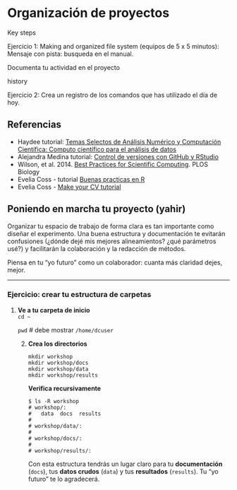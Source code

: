 # Organización de proyectos

Key steps

Ejercicio 1: Making and organized file system (equipos de 5 x 5 minutos): Mensaje con pista: busqueda en el manual.

Documenta tu actividad en el proyecto

history

Ejercicio 2: Crea un registro de los comandos que has utilizado el día de hoy.

## Referencias

-   Haydee tutorial: [Temas Selectos de Análisis Numérico y Computación Científica: Computo científico para el análisis de datos](https://haydeeperuyero.github.io/Computo_Cientifico/)
-   Alejandra Medina tutorial: [Control de versiones con GitHub y RStudio](https://comunidadbioinfo.github.io/cdsb2023/control-de-versiones-con-github-y-rstudio.html)
-   Wilson, et al. 2014. [Best Practices for Scientific Computing](https://journals.plos.org/plosbiology/article?id=10.1371/journal.pbio.1001745). PLOS Biology
-   Evelia Coss - tutorial [Buenas practicas en R](https://github.com/EveliaCoss/Buenaspracticas_R_Mayo2024)
-   Evelia Coss - [Make your CV tutorial](https://github.com/EveliaCoss/Make_yourCV)

## Poniendo en marcha tu proyecto (yahir)

Organizar tu espacio de trabajo de forma clara es tan importante como diseñar el experimento. Una buena estructura y documentación te evitarán confusiones (¿dónde dejé mis mejores alineamientos? ¿qué parámetros usé?) y facilitarán la colaboración y la redacción de métodos.

Piensa en tu “yo futuro” como un colaborador: cuanta más claridad dejes, mejor.

------------------------------------------------------------------------

### Ejercicio: crear tu estructura de carpetas

1.  **Ve a tu carpeta de inicio**\
    `cd ~`

    `pwd` \# debe mostrar `/home/dcuser`

    2.  **Crea los directorios**

        ```         
        mkdir workshop
        mkdir workshop/docs
        mkdir workshop/data
        mkdir workshop/results
        ```

        **Verifica recursivamente**

        ```         
        $ ls -R workshop
        # workshop/:
        #   data  docs  results
        #
        # workshop/data/:
        #
        # workshop/docs/:
        #
        # workshop/results/:
        ```

        Con esta estructura tendrás un lugar claro para tu **documentación** (`docs`), tus **datos crudos** (`data`) y tus **resultados** (`results`). Tu “yo futuro” te lo agradecerá.
